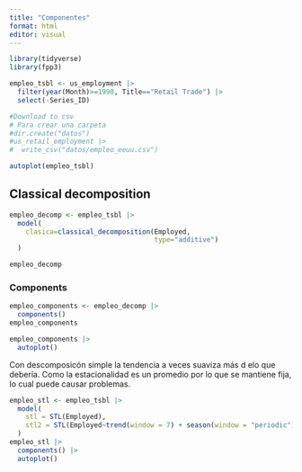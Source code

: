 ```yaml
---
title: "Componentes"
format: html
editor: visual
---
```


```r
library(tidyverse)
library(fpp3)
```

```r
empleo_tsbl <- us_employment |> 
  filter(year(Month)>=1990, Title=="Retail Trade") |> 
  select(-Series_ID)

#Download to csv
# Para crear una carpeta
#dir.create("datos")
#us_retail_employment |> 
#  write_csv("datos/empleo_eeuu.csv")
```

```r
autoplot(empleo_tsbl)
```

## Classical decomposition

```r
empleo_decomp <- empleo_tsbl |> 
  model(
    clasica=classical_decomposition(Employed,
                                    type="additive")
  )

empleo_decomp
```

### Components

```r
empleo_components <- empleo_decomp |> 
  components()
empleo_components

empleo_components |> 
  autoplot()
```

Con descomposicón simple la tendencia a veces suaviza más d elo que debería. Como la estacionalidad es un promedio por lo que se mantiene fija, lo cual puede causar problemas.

```r
empleo_stl <- empleo_tsbl |>
  model(
    stl = STL(Employed),
    stl2 = STL(Employed~trend(window = 7) + season(window = "periodic"))
  )
empleo_stl |> 
  components() |> 
  autoplot()
```
